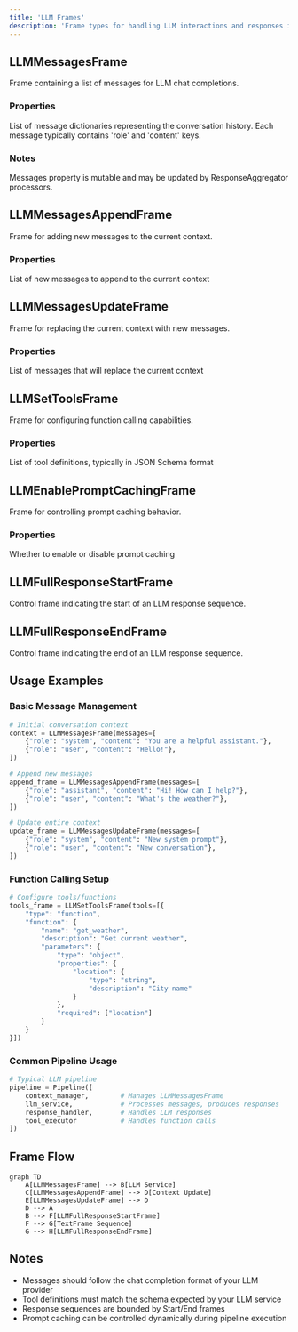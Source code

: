 ```yaml
---
title: 'LLM Frames'
description: 'Frame types for handling LLM interactions and responses in Pipecat'
---
```


## LLMMessagesFrame

Frame containing a list of messages for LLM chat completions.

### Properties

<ParamField path="messages" type="List[dict]" required>
  List of message dictionaries representing the conversation history. Each
  message typically contains 'role' and 'content' keys.
</ParamField>

### Notes

Messages property is mutable and may be updated by ResponseAggregator processors.

## LLMMessagesAppendFrame

Frame for adding new messages to the current context.

### Properties

<ParamField path="messages" type="List[dict]" required>
  List of new messages to append to the current context
</ParamField>

## LLMMessagesUpdateFrame

Frame for replacing the current context with new messages.

### Properties

<ParamField path="messages" type="List[dict]" required>
  List of messages that will replace the current context
</ParamField>

## LLMSetToolsFrame

Frame for configuring function calling capabilities.

### Properties

<ParamField path="tools" type="List[dict]" required>
  List of tool definitions, typically in JSON Schema format
</ParamField>

## LLMEnablePromptCachingFrame

Frame for controlling prompt caching behavior.

### Properties

<ParamField path="enable" type="bool" required>
  Whether to enable or disable prompt caching
</ParamField>

## LLMFullResponseStartFrame

Control frame indicating the start of an LLM response sequence.

## LLMFullResponseEndFrame

Control frame indicating the end of an LLM response sequence.

## Usage Examples

### Basic Message Management

```python
# Initial conversation context
context = LLMMessagesFrame(messages=[
    {"role": "system", "content": "You are a helpful assistant."},
    {"role": "user", "content": "Hello!"},
])

# Append new messages
append_frame = LLMMessagesAppendFrame(messages=[
    {"role": "assistant", "content": "Hi! How can I help?"},
    {"role": "user", "content": "What's the weather?"},
])

# Update entire context
update_frame = LLMMessagesUpdateFrame(messages=[
    {"role": "system", "content": "New system prompt"},
    {"role": "user", "content": "New conversation"},
])
```

### Function Calling Setup

```python
# Configure tools/functions
tools_frame = LLMSetToolsFrame(tools=[{
    "type": "function",
    "function": {
        "name": "get_weather",
        "description": "Get current weather",
        "parameters": {
            "type": "object",
            "properties": {
                "location": {
                    "type": "string",
                    "description": "City name"
                }
            },
            "required": ["location"]
        }
    }
}])
```

### Common Pipeline Usage

```python
# Typical LLM pipeline
pipeline = Pipeline([
    context_manager,        # Manages LLMMessagesFrame
    llm_service,            # Processes messages, produces responses
    response_handler,       # Handles LLM responses
    tool_executor           # Handles function calls
])
```

## Frame Flow

```mermaid
graph TD
    A[LLMMessagesFrame] --> B[LLM Service]
    C[LLMMessagesAppendFrame] --> D[Context Update]
    E[LLMMessagesUpdateFrame] --> D
    D --> A
    B --> F[LLMFullResponseStartFrame]
    F --> G[TextFrame Sequence]
    G --> H[LLMFullResponseEndFrame]
```

## Notes

- Messages should follow the chat completion format of your LLM provider
- Tool definitions must match the schema expected by your LLM service
- Response sequences are bounded by Start/End frames
- Prompt caching can be controlled dynamically during pipeline execution
